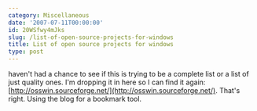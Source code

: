 ```yaml
---
category: Miscellaneous
date: '2007-07-11T00:00:00'
id: 20WSfwy4mJks
slug: /list-of-open-source-projects-for-windows
title: List of open source projects for windows
type: post
---
```


haven't had a chance to see if this is trying to be a complete list
or a list of just quality ones. I'm dropping it in here so I can
find it again:
[http://osswin.sourceforge.net/](http://osswin.sourceforge.net/).
That's right. Using the blog for a bookmark tool.